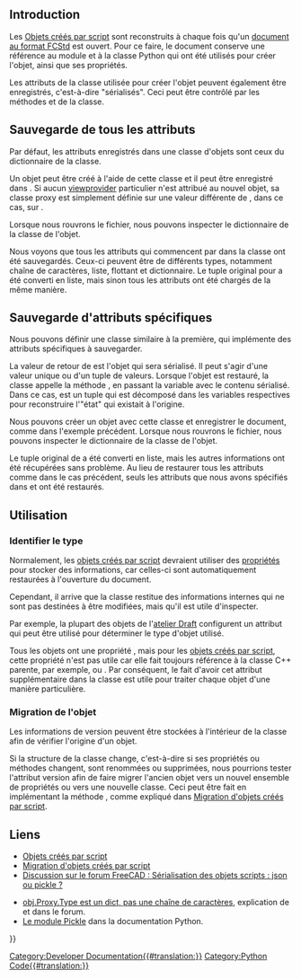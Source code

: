 <languages/>

{{TOCright}}

== Introduction ==

Les [[Scripted_objects/fr|Objets créés par script]] sont reconstruits à chaque fois qu'un [[File_Format_FCStd/fr|document au format FCStd]] est ouvert. Pour ce faire, le document conserve une référence au module et à la classe Python qui ont été utilisés pour créer l'objet, ainsi que ses propriétés.

Les attributs de la classe utilisée pour créer l'objet peuvent également être enregistrés, c'est-à-dire "sérialisés". Ceci peut être contrôlé par les méthodes {{incode|dumps}} et {{incode|loads}} de la classe.

<span id="Saving_all_attributes"></span>
== Sauvegarde de tous les attributs ==

Par défaut, les attributs enregistrés dans une classe d'objets sont ceux du dictionnaire {{incode|__dict__}} de la classe.

{{Code|code=
# various_states.py
class VariousStates:
    def __init__(self, obj):
        obj.addProperty("App::PropertyLength", "Length")
        obj.addProperty("App::PropertyArea", "Area")
        obj.Length = 15
        obj.Area = 300
        obj.Proxy = self

        Type = dict()
        Type["Version"] = "Custom"
        Type["Release"] = "production"
        self.Type = Type
        self.Type = "Custom"
        self.ver = "0.18"
        self.color = (0, 0, 1)
        self.width = 2.5

    def execute(self, obj):
        pass
}}

Un objet peut être créé à l'aide de cette classe et il peut être enregistré dans {{FileName|my_document.FCstd}}. Si aucun [[viewprovider/fr|viewprovider]] particulier n'est attribué au nouvel objet, sa classe proxy est simplement définie sur une valeur différente de {{incode|None}}, dans ce cas, sur {{incode|1}}.
{{Code|code=
import FreeCAD as App
import various_states

doc = App.newDocument()
doc.FileName = "my_document.FCStd"

obj = doc.addObject("Part::FeaturePython", "Custom")
various_states.VariousStates(obj)

if App.GuiUp:
    obj.ViewObject.Proxy = 1

doc.recompute()
doc.save()
}}

Lorsque nous rouvrons le fichier, nous pouvons inspecter le dictionnaire de la classe de l'objet.
{{Code|code=
>>> obj = App.ActiveDocument.Custom
>>> print(obj.Proxy)
<various_states.VariousStates object at 0x7f0a899bde10>
>>> print(obj.Proxy.__dict__)
{'Type': {'Version': 'Custom', 'Release': 'production'}, 'ver': '0.18', 'color': [0, 0, 1], 'width': 2.5}
}}

Nous voyons que tous les attributs qui commencent par {{incode|self}} dans la classe ont été sauvegardés. Ceux-ci peuvent être de différents types, notamment chaîne de caractères, liste, flottant et dictionnaire. Le tuple original pour {{incode|self.color}} a été converti en liste, mais sinon tous les attributs ont été chargés de la même manière.

<span id="Saving_specific_attributes"></span>
== Sauvegarde d'attributs spécifiques ==

Nous pouvons définir une classe similaire à la première, qui implémente des attributs spécifiques à sauvegarder.
{{Code|code=
# various_states.py
class CustomStates:
    def __init__(self, obj):
        obj.addProperty("App::PropertyLength", "Length")
        obj.addProperty("App::PropertyArea", "Area")
        obj.Length = 15
        obj.Area = 300
        obj.Proxy = self

        Type = dict()
        Type["Version"] = "Custom"
        Type["Release"] = "production"
        self.Type = Type
        self.ver = "0.18"
        self.color = (0, 0, 1)
        self.width = 2.5

    def execute(self, obj):
        pass

    def dumps(self):
        return self.color, self.width

    def loads(self, state):
        self.color = state[0]
        self.width = state[1]
}}

La valeur de retour de {{incode|dumps}} est l'objet qui sera sérialisé. Il peut s'agir d'une valeur unique ou d'un tuple de valeurs. Lorsque l'objet est restauré, la classe appelle la méthode {{incode|loads}}, en passant la variable {{incode|state}} avec le contenu sérialisé. Dans ce cas, {{incode|state}} est un tuple qui est décomposé dans les variables respectives pour reconstruire l'"état" qui existait à l'origine.
{{Code|code=
state = (self.color, self.width)
state = ((0, 0, 1), 2.5)
}}

Nous pouvons créer un objet avec cette classe et enregistrer le document, comme dans l'exemple précédent. Lorsque nous rouvrons le fichier, nous pouvons inspecter le dictionnaire de la classe de l'objet.
{{Code|code=
>>> obj2 = App.ActiveDocument.Custom2
>>> print(obj2.Proxy)
<various_states.CustomStates object at 0x7fb399496630>
>>> print(obj2.Proxy.__dict__)
{'color': [0, 0, 1], 'width': 2.5}
}}

Le tuple original de {{incode|self.color}} a été converti en liste, mais les autres informations ont été récupérées sans problème. Au lieu de restaurer tous les attributs comme dans le cas précédent, seuls les attributs que nous avons spécifiés dans {{incode|dumps}} et {{incode|loads}} ont été restaurés.

<span id="Usage"></span>
== Utilisation ==

<span id="Identifying_the_type"></span>
=== Identifier le type ===

Normalement, les [[scripted_objects/fr|objets créés par script]] devraient utiliser des [[property/fr|propriétés]] pour stocker des informations, car celles-ci sont automatiquement restaurées à l'ouverture du document.

Cependant, il arrive que la classe restitue des informations internes qui ne sont pas destinées à être modifiées, mais qu'il est utile d'inspecter.

Par exemple, la plupart des objets de l'[[Draft_Workbench/fr|atelier Draft]] configurent un attribut {{incode|Type}} qui peut être utilisé pour déterminer le type d'objet utilisé.

{{Code|code=
class DraftObject:
    def __init__(self, obj, _type):
        self.Type = _type

    def dumps(self):
        return self.Type

    def loads(self, state):
        if state:
            self.Type = state
}}

Tous les objets ont une propriété {{incode|TypeId}}, mais pour les [[scripted_objects/fr|objets créés par script]], cette propriété n'est pas utile car elle fait toujours référence à la classe C++ parente, par exemple, [[Part_Part2DObject/fr|{{incode|Part::Part2DObjectPython}}]] ou [[Part_Feature/fr|{{incode|Part::FeaturePython}}]]. Par conséquent, le fait d'avoir cet attribut supplémentaire {{incode|Proxy.Type}} dans la classe est utile pour traiter chaque objet d'une manière particulière.

<span id="Migrating_the_object"></span>
=== Migration de l'objet ===

Les informations de version peuvent être stockées à l'intérieur de la classe afin de vérifier l'origine d'un objet.

{{Code|code=
class CustomObject:
    def __init__(self, obj, _type):
        self.Type = _type
        self.version = "0.18"

    def dumps(self):
        return self.Type, self.version

    def loads(self, state):
        if state:
            self.Type = state[0]
            self.version = state[1]
}}

Si la structure de la classe change, c'est-à-dire si ses propriétés ou méthodes changent, sont renommées ou supprimées, nous pourrions tester l'attribut version afin de faire migrer l'ancien objet vers un nouvel ensemble de propriétés ou vers une nouvelle classe. Ceci peut être fait en implémentant la méthode {{incode|onDocumentRestored}}, comme expliqué dans [[Scripted_objects_migration/fr|Migration d'objets créés par script]].

{{Code|code=
class CustomObject:
    def onDocumentRestored(self, obj):
        if hasattr(obj.Proxy, "version") and obj.Proxy.version:
            if obj.Proxy.version == "0.18":
                self.migrate_from_018(obj)

    def migrate_from_018(self, obj):
        ...
}}

<span id="Links"></span>
== Liens ==

* [[Scripted_objects/fr|Objets créés par script]]
* [[Scripted_objects_migration/fr|Migration d'objets créés par script]]
* [https://forum.freecadweb.org/viewtopic.php?f=10&t=49120 Discussion sur le forum FreeCAD : Sérialisation des objets scripts : json ou pickle ?]

* [https://forum.freecadweb.org/viewtopic.php?f=18&t=44009 obj.Proxy.Type est un dict, pas une chaîne de caractères], explication de {{incode|dumps}} et {{incode|loads}} dans le forum.
* [https://docs.python.org/3/library/pickle.html#object.__getstate__ Le module Pickle] dans la documentation Python.

{{Powerdocnavi{{#translation:}}}}
[[Category:Developer Documentation{{#translation:}}]]
[[Category:Python Code{{#translation:}}]]
{{clear}}